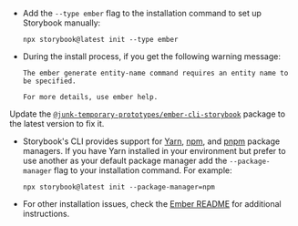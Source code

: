- Add the `--type ember` flag to the installation command to set up Storybook manually:

  ```shell
  npx storybook@latest init --type ember
  ```

- During the install process, if you get the following warning message:

  ```shell
  The ember generate entity-name command requires an entity name to be specified.

  For more details, use ember help.
  ```

Update the [`@junk-temporary-prototypes/ember-cli-storybook`](https://www.npmjs.com/package/@junk-temporary-prototypes/ember-cli-storybook) package to the latest version to fix it.

- Storybook's CLI provides support for [Yarn](https://yarnpkg.com/), [npm](https://www.npmjs.com/), and [pnpm](https://pnpm.io/) package managers. If you have Yarn installed in your environment but prefer to use another as your default package manager add the `--package-manager` flag to your installation command. For example:

  ```shell
  npx storybook@latest init --package-manager=npm
  ```

- For other installation issues, check the [Ember README](https://github.com/storybookjs/storybook/tree/next/code/frameworks/ember) for additional instructions.
